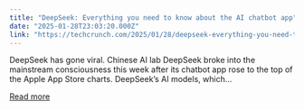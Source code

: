 ```yaml
---
title: "DeepSeek: Everything you need to know about the AI chatbot app"
date: "2025-01-28T23:03:20.000Z"
link: "https://techcrunch.com/2025/01/28/deepseek-everything-you-need-to-know-about-the-ai-chatbot-app/"
---
```


DeepSeek has gone viral. Chinese AI lab DeepSeek broke into the mainstream consciousness this week after&#160;its chatbot app rose to the top of the Apple App Store charts. DeepSeek’s AI models, which...

[Read more](https://techcrunch.com/2025/01/28/deepseek-everything-you-need-to-know-about-the-ai-chatbot-app/)
